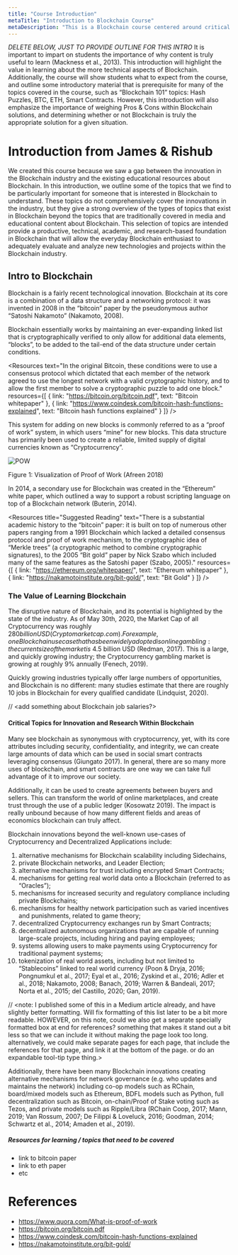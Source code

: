 ```yaml
---
title: "Course Introduction"
metaTitle: "Introduction to Blockchain Course"
metaDescription: "This is a Blockchain course centered around critical areas of innovation and research, including: scalability, oracles, privacy, Blockchain in industry, blockchain security, exchanges, and the trade-offs present in Blockchain."
---
```


*DELETE BELOW, JUST TO PROVIDE OUTLINE FOR THIS INTRO*
It is important to impart on students the importance of why content is truly useful to learn (Mackness et al., 2013). This introduction will highlight the value in learning about the more technical aspects of Blockchain. Additionally, the course will show students what to expect from the course, and outline some introductory material that is prerequisite for many of the topics covered in the course, such as “Blockchain 101” topics: Hash Puzzles, BTC, ETH, Smart Contracts. However, this introduction will also emphasize the importance of weighing Pros & Cons within Blockchain solutions, and determining whether or not Blockchain is truly the appropriate solution for a given situation.

# Introduction from James & Rishub
We created this course because we saw a gap between the innovation in the Blockchain industry and the existing educational resources about Blockchain. In this introduction, we outline some of the topics that we find to be particularly important for someone that is interested in Blockchain to understand. These topics do not comprehensively cover the innovations in the industry, but they give a strong overview of the types of topics that exist in Blockchain beyond the topics that are traditionally covered in media and educational content about Blockchain. This selection of topics are intended provide a productive, technical, academic, and research-based foundation in Blockchain that will allow the everyday Blockchain enthusiast to adequately evaluate and analyze new technologies and projects within the Blockchain industry.

## Intro to Blockchain
Blockchain is a fairly recent technological innovation. Blockchain at its core is a combination of a data structure and a networking protocol: it was invented in 2008 in the “bitcoin” paper by the pseudonymous author “Satoshi Nakamoto” (Nakamoto, 2008).

Blockchain essentially works by maintaining an ever-expanding linked list that is cryptographically verified to only allow for additional data elements, “blocks”, to be added to the tail-end of the data structure under certain conditions.


<Resources 
    text="In the original Bitcoin, these conditions were to  use a consensus protocol which dictated that each member of the network agreed to use the longest network with a valid cryptographic history, and to allow the first member to solve a cryptographic puzzle to add one block." 
    resources={[
        { link: "https://bitcoin.org/bitcoin.pdf", text: "Bitcoin whitepaper" },
        { link: "https://www.coindesk.com/bitcoin-hash-functions-explained", text: "Bitcoin hash functions explained" }
    ]}
/>

This system for adding on new blocks is commonly referred to as a “proof of work” system, in which users “mine” for new blocks. This data structure has primarily been used to create a reliable, limited supply of digital currencies known as “Cryptocurrency”.

![POW](https://qph.fs.quoracdn.net/main-qimg-6a4b7c0672390d26a59e2eac8b4af107)
<p style={{ textAlign: 'center' }}>Figure 1: Visualization of Proof of Work (Afreen 2018)</p>


In 2014, a secondary use for Blockchain was created in the “Ethereum” white paper, which outlined a way to support a robust scripting language on top of a Blockchain network (Buterin, 2014).

<Resources 
    title="Suggested Reading"
    text="There is a substantial academic history to the “bitcoin” paper: it is built on top of numerous other papers ranging from a 1991 Blockchain which lacked a detailed consensus protocol and proof of work mechanism, to the cryptographic idea of “Merkle trees” (a cryptographic method to combine cryptographic signatures), to the 2005 “Bit gold” paper by Nick Szabo which included many of the same features as the Satoshi paper (Szabo, 2005)." 
    resources={[
        { link: "https://ethereum.org/whitepaper/", text: "Ethereum whitepaper" },
        { link: "https://nakamotoinstitute.org/bit-gold/", text: "Bit Gold" }
    ]}
/>

### The Value of Learning Blockchain

The disruptive nature of Blockchain, and its potential is highlighted by the state of the industry. As of May 30th, 2020, the Market Cap of all Cryptocurrency was roughly $280 billion USD (Cryptomarketcap.com). For example, one Blockchain use case that has been widely adopted is online gambling: the current size of the market is ~$4.5 billion USD (Redman, 2017). This is a large, and quickly growing industry; the Cryptocurrency gambling market is growing at roughly 9% annually (Fenech, 2019).

Quickly growing industries typically offer large numbers of opportunities, and Blockchain is no different: many studies estimate that there are roughly 10 jobs in Blockchain for every qualified candidate (Lindquist, 2020).

// <add something about Blockchain job salaries?>

#### Critical Topics for Innovation and Research Within Blockchain

Many see blockchain as synonymous with cryptocurrency, yet, with its core attributes including security, confidentiality, and integrity, we can create large amounts of data which can be used in social smart contracts leveraging consensus (Giungato 2017). In general, there are so many more uses of blockchain, and smart contracts are one way we can take full advantage of it to improve our society.

Additionally, it can be used to create agreements between buyers and sellers. This can transform the world of online marketplaces, and create trust through the use of a public ledger (Kosowatz 2019). The impact is really unbound because of how many different fields and areas of economics blockchain can truly affect.

Blockchain innovations beyond the well-known use-cases of Cryptocurrency and Decentralized Applications include:
1. alternative mechanisms for Blockchain scalability including Sidechains,
2. private Blockchain networks, and Leader Election;
3. alternative mechanisms for trust including encrypted Smart Contracts;
4. mechanisms for getting real world data onto a Blockchain (referred to as “Oracles”);
5. mechanisms for increased security and regulatory compliance including private Blockchains;
6. mechanisms for healthy network participation such as varied incentives and punishments, related to game theory;
7. decentralized Cryptocurrency exchanges run by Smart Contracts;
8. decentralized autonomous organizations that are capable of running large-scale projects, including hiring and paying employees;
9. systems allowing users to make payments using Cryptocurrency for traditional payment systems;
10. tokenization of real world assets, including but not limited to “Stablecoins” linked to real world currency (Poon & Dryja, 2016; Pongnumkul et al., 2017; Eyal et al., 2016; Zyskind et al., 2016; Adler et al., 2018; Nakamoto, 2008; Banach, 2019; Warren & Bandeali, 2017; Norta et al., 2015; del Castillo, 2020; Gan, 2019).

// <note: I published some of this in a Medium article already, and have slightly better formatting. Will fix formatting of this list later to be a bit more readable. HOWEVER, on this note, could we also get a separate specially formatted box at end for references? something that makes it stand out a bit less so that we can include it without making the page look too long. alternatively, we could make separate pages for each page, that include the references for that page, and link it at the bottom of the page. or do an expandable tool-tip type thing.>

Additionally, there have been many Blockchain innovations creating alternative mechanisms for network governance (e.g. who updates and maintains the network) including co-op models such as RChain, board/mixed models such as Ethereum, BDFL models such as Python, full decentralization such as Bitcoin, on-chain/Proof of Stake voting such as Tezos, and private models such as Ripple/Libra (RChain Coop, 2017; Mann, 2019; Van Rossum, 2007; De Filippi & Loveluck, 2016; Goodman, 2014; Schwartz et al., 2014; Amaden et al., 2019).

##### Resources for learning / topics that need to be covered
- link to bitcoin paper
- link to eth paper
- etc

# References
- https://www.quora.com/What-is-proof-of-work
- https://bitcoin.org/bitcoin.pdf
- https://www.coindesk.com/bitcoin-hash-functions-explained
- https://nakamotoinstitute.org/bit-gold/